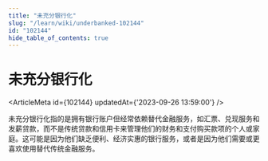 ```yaml
---
title: "未充分银行化"
slug: "/learn/wiki/underbanked-102144"
id: "102144"
hide_table_of_contents: true
---
```



# 未充分银行化

<ArticleMeta id={102144} updatedAt={'2023-09-26 13:59:00'} />
<div className='border-solid border-b border-t-0 my-4 border-[var(--ifm-color-gray-300)]' />

未充分银行化指的是拥有银行账户但经常依赖替代金融服务，如汇票、兑现服务和发薪贷款，而不是传统贷款和信用卡来管理他们的财务和支付购买款项的个人或家庭。这可能是因为他们缺乏便利、经济实惠的银行服务，或者是因为他们需要或更喜欢使用替代传统金融服务。
